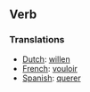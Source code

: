 ==Verb==

===Translations===

*[[Dutch]]: [[willen]]
*[[French]]: [[vouloir]]
*[[Spanish]]: [[querer]]